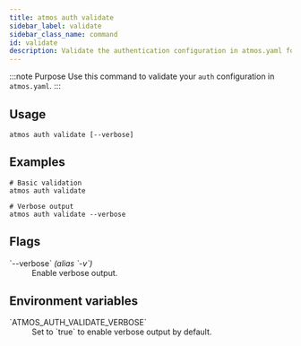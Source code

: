 ```yaml
---
title: atmos auth validate
sidebar_label: validate
sidebar_class_name: command
id: validate
description: Validate the authentication configuration in atmos.yaml for syntax and logical errors.
---
```


:::note Purpose
Use this command to validate your `auth` configuration in `atmos.yaml`.
:::

<Screengrab title="atmos auth validate --help" slug="atmos-auth-validate--help" />

## Usage

```shell
atmos auth validate [--verbose]
```

## Examples

```shell
# Basic validation
atmos auth validate

# Verbose output
atmos auth validate --verbose
```

## Flags

<dl>
  <dt>`--verbose` <em>(alias `-v`)</em></dt>
  <dd>Enable verbose output.</dd>
</dl>

## Environment variables

<dl>
  <dt>`ATMOS_AUTH_VALIDATE_VERBOSE`</dt>
  <dd>Set to `true` to enable verbose output by default.</dd>
</dl>
